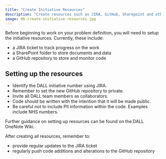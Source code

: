 ```yaml
---
title: "Create Initiative Resources"
description: "Create resources such as JIRA, GitHub, Sharepoint and others."
image: 06-create-initiative-resources.jpg
---
```


Before beginning to work on your problem definition, you will need to setup the initiative resources. Currently, these include:

- a JIRA ticket to track progress on the work
- a SharePoint folder to store documents and data
- a GitHub repository to store and monitor code

## Setting up the resources
- Identify the DALL initiative number using JIRA.
- Remember to set the new GitHub repository to private.
- Invite all DALL team members as collaborators.
- Code should be written with the intention that it will be made public.
- Be careful not to include PII information within the code. Examples include NHS numbers.

Further guidance on setting up resources can be found on the DALL OneNote Wiki. 

After creating all resources, remember to:

- provide regular updates to the JIRA ticket
- regularly push code additions and alterations to the GitHub repository